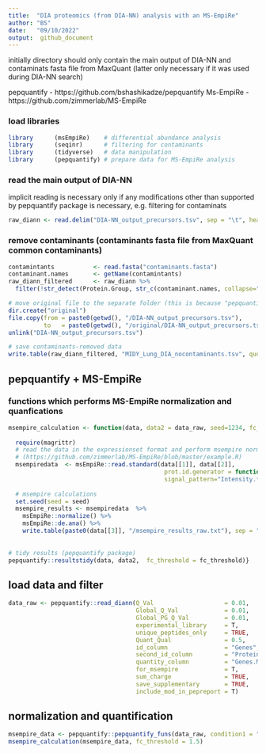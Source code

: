 ```yaml
---
title:  "DIA proteomics (from DIA-NN) analysis with an MS-EmpiRe"
author: "BS"
date:   "09/10/2022"
output:  github_document
---
```


initially directory should only contain the main output of DIA-NN and contaminats fasta file from MaxQuant (latter only necessary if it was used during DIA-NN search)

pepquantify - https://github.com/bshashikadze/pepquantify
Ms-EmpiRe   - https://github.com/zimmerlab/MS-EmpiRe

### load libraries
```r
library      (msEmpiRe)    # differential abundance analysis
library      (seqinr)      # filtering for contaminants
library      (tidyverse)   # data manipulation
library      (pepquantify) # prepare data for MS-EmpiRe analysis
```


### read the main output of DIA-NN
implicit reading is necessary only if any modifications other than supported by pepquantify package is necessary, e.g. filtering for contaminats
```r
raw_diann <- read.delim("DIA-NN_output_precursors.tsv", sep = "\t", header = T) #can be downloaded from github
```


### remove contaminants (contaminants fasta file from MaxQuant common contaminants)
```r
contamintants           <- read.fasta("contaminants.fasta")
contaminant.names       <- getName(contamintants) 
raw_diann_filtered      <- raw_diann %>% 
  filter(!str_detect(Protein.Group, str_c(contaminant.names, collapse="|")))

# move original file to the separate folder (this is because "pepquantify" will read automatically largest tsv file so it is necessary to leave only filtered data in the main directory)
dir.create("original")
file.copy(from = paste0(getwd(), "/DIA-NN_output_precursors.tsv"),
          to   = paste0(getwd(), "/original/DIA-NN_output_precursors.tsv"))
unlink("DIA-NN_output_precursors.tsv")

# save contaminants-removed data
write.table(raw_diann_filtered, "MIDY_Lung_DIA_nocontaminants.tsv", quote = F, sep = "\t", row.names = F)
```

## pepquantify + MS-EmpiRe
### functions which performs MS-EmpiRe normalization and quanfications
```r
msempire_calculation <- function(data, data2 = data_raw, seed=1234, fc_threshold = 1.5) {
  
  require(magrittr)
  # read the data in the expressionset format and perform msempire normalization and quantification  
  # (https://github.com/zimmerlab/MS-EmpiRe/blob/master/example.R)
  msempiredata  <- msEmpiRe::read.standard(data[[1]], data[[2]],
                                            prot.id.generator = function(pep) unlist(strsplit(pep, "\\.[0-9]*$"))[1],
                                            signal_pattern="Intensity.*")
  
  # msempire calculations
  set.seed(seed = seed)
  msempire_results <- msempiredata  %>%
    msEmpiRe::normalize() %>%
    msEmpiRe::de.ana() %>%
    write.table(paste0(data[[3]], "/msempire_results_raw.txt"), sep = "\t", row.names = F)
  
  
# tidy results (pepquantify package)
pepquantify::resultstidy(data, data2,  fc_threshold = fc_threshold)}
```

## load data and filter
```r
data_raw <- pepquantify::read_diann(Q_Val                    = 0.01, 
                                    Global_Q_Val             = 0.01,
                                    Global_PG_Q_Val          = 0.01,
                                    experimental_library     = T,
                                    unique_peptides_only     = TRUE,
                                    Quant_Qual               = 0.5,
                                    id_column                = "Genes", 
                                    second_id_column         = "Protein.Group", 
                                    quantity_column          = "Genes.MaxLFQ.Unique", 
                                    for_msempire             = T,
                                    sum_charge               = TRUE, 
                                    save_supplementary       = TRUE,  
                                    include_mod_in_pepreport = T)
```

## normalization and quantification
```r
msempire_data <- pepquantify::pepquantify_funs(data_raw, condition1 = "MIDY", condition2 = "WT", imputation = TRUE)
msempire_calculation(msempire_data, fc_threshold = 1.5)
```






